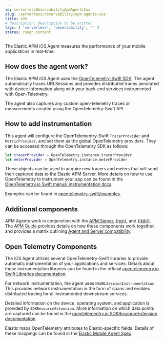 ```yaml
---
id: serverlessObservabilityApmAgentsIos
slug: /serverless/observability/apm-agents-ios
title: iOS
# description: Description to be written
tags: [ 'serverless', 'observability', '' ]
status: rough content
---
```



<RoughContent />

<div id="intro"></div>

The Elastic APM iOS Agent measures the performance of your mobile applications in real-time.

<div id="how-it-works"></div>

## How does the agent work?
The Elastic APM iOS Agent uses the [OpenTelemetry-Swift SDK](https://github.com/open-telemetry/opentelemetry-swift).
The agent automatically traces URLSessions and provides distributed traces annotated with device information along
with your back-end services instrumented with Open-Telemetry.

The agent also captures any custom open-telemetry traces or measurements created using the OpenTelemetry-Swift API.

<div id="manual-instrumentation"></div>

## How to add instrumentation
This agent will configure the OpenTelementry-Swift `TracerProvider` and `MetricProvider`, and set them as the global OpenTelemetry providers. They can be accessed through the OpenTelemetry SDK as follows:

```swift
let tracerProvider = OpenTelemetry.instance.tracerProvider
let meterProvider = OpenTelemetry.instance.meterProvider
```

These objects can be used to acquire new tracers and meters that will send their captured data to the Elastic APM Server. More details on how to use OpenTelemetry to instrument your app can be found in the [OpenTelemetry.io Swift manual instrumentation docs](https://opentelemetry.io/docs/instrumentation/swift/manual).

Examples can be found in [opentelemetry-swift/examples](https://github.com/open-telemetry/opentelemetry-swift/tree/main/Examples).

<div id="additional-components"></div>

## Additional components
APM Agents work in conjunction with the [APM Server](((apm-guide-ref))/index.html), [((es))](((ref))/index.html), and [((kib))](((kibana-ref))/index.html).
The [APM Guide](((apm-guide-ref))/index.html) provides details on how these components work together,
and provides a matrix outlining [Agent and Server compatibility](((apm-guide-ref))/agent-server-compatibility.html).

## Open Telemetry Components
The iOS Agent utilizes several OpenTelemetry-Swift libraries to provide automatic instrumentation of your applications and services. Details about these instrumentation libraries can be found in the official [opentelementry.io Swift Libraries documentation](https://opentelemetry.io/docs/instrumentation/swift/libraries/).

For network instrumentation, the agent uses `NSURLSessionInstrumentation`. This provides network instrumentation in the form of spans and enables distributed tracing for all instrumented downstream services.

Detailed information on the device, operating system, and application is provided by `SDKResourceExtension`. More information on which data points are captured can be found in the  [opentelementry.io SDKResourceExtension documentation](https://opentelemetry.io/docs/instrumentation/swift/manual/#SDKResourceExtension).

Elastic maps OpenTelemetry attributes to Elastic-specific fields. Details of these mappings can be found in the [Elastic Mobile Agent Spec](https://github.com/elastic/apm/tree/main/specs/agents/mobile).
